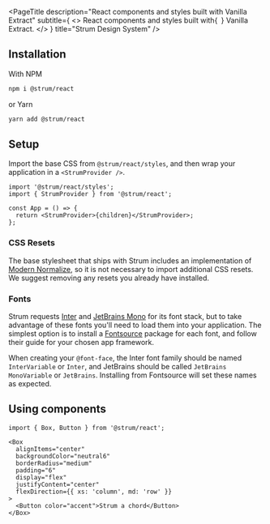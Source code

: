 
<PageTitle
  description="React components and styles built with Vanilla Extract"
  subtitle={
    <>
      React components and styles built with{` `}
      <Link href="https://vanilla-extract.style/">Vanilla Extract</Link>.
    </>
  }
  title="Strum Design System"
/>

## Installation

With NPM

```bash
npm i @strum/react
```

or Yarn

```bash
yarn add @strum/react
```

## Setup

Import the base CSS from `@strum/react/styles`, and then wrap your application in a `<StrumProvider />`.

```tsx
import '@strum/react/styles';
import { StrumProvider } from '@strum/react';

const App = () => {
  return <StrumProvider>{children}</StrumProvider>;
};
```

### CSS Resets

The base stylesheet that ships with Strum includes an implementation of [Modern Normalize](https://github.com/sindresorhus/modern-normalize), so it is not necessary to import additional CSS resets. We suggest removing any resets you already have installed.

### Fonts

Strum requests [Inter](https://fontsource.org/fonts/inter) and [JetBrains Mono](https://fontsource.org/fonts/jetbrains-mono) for its font stack, but to take advantage of these fonts you'll need to load them into your application. The simplest option is to install a [Fontsource](https://fontsource.org/docs/getting-started) package for each font, and follow their guide for your chosen app framework.

When creating your `@font-face`, the Inter font family should be named `InterVariable` or `Inter`, and JetBrains should be called `JetBrains MonoVariable` or `JetBrains`. Installing from Fontsource will set these names as expected.

## Using components

```tsx
import { Box, Button } from '@strum/react';
```

```tsx live name="Basic component example"
<Box
  alignItems="center"
  backgroundColor="neutral6"
  borderRadius="medium"
  padding="6"
  display="flex"
  justifyContent="center"
  flexDirection={{ xs: 'column', md: 'row' }}
>
  <Button color="accent">Strum a chord</Button>
</Box>
```
